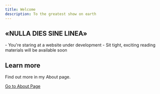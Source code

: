 ```yaml
---
title: Welcome
description: To the greatest show on earth
---
```


## «NULLA DIES SINE LINEA»

<Note title="Hi there!" type="success">
  - You're staring at a website under development
  - Sit tight, exciting reading materials will be available soon
</Note>

## Learn more

Find out more in my About page.

[Go to About Page](/docs/main/about)
